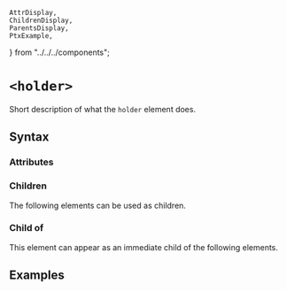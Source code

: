     AttrDisplay,
    ChildrenDisplay,
    ParentsDisplay,
    PtxExample,
} from "../../../components";

# `<holder>`

Short description of what the `holder` element does.

## Syntax

### Attributes

<AttrDisplay name="holder" />

### Children

The following elements can be used as children.

<ChildrenDisplay name="holder" />

### Child of

This element can appear as an immediate child of the following elements.

<ParentsDisplay name="holder" />

## Examples

    